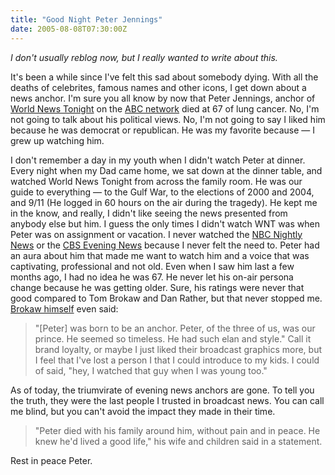 ```yaml
---
title: "Good Night Peter Jennings"
date: 2005-08-08T07:30:00Z
---
```


*I don't usually reblog now, but I really wanted to write about this.*

It's been a while since I've felt this sad about somebody dying. With all the deaths of celebrites, famous names and other icons, I get down about a news anchor. I'm sure you all know by now that Peter Jennings, anchor of [World News Tonight][1] on the [ABC network][2] died at 67 of lung cancer. No, I'm not going to talk about his political views. No, I'm not going to say I liked him because he was democrat or republican. He was my favorite because — I grew up watching him.

I don't remember a day in my youth when I didn't watch Peter at dinner. Every night when my Dad came home, we sat down at the dinner table, and watched World News Tonight from across the family room. He was our guide to everything — to the Gulf War, to the elections of 2000 and 2004, and 9/11 (He logged in 60 hours on the air during the tragedy). He kept me in the know, and really, I didn't like seeing the news presented from anybody else but him. I guess the only times I didn't watch WNT was when Peter was on assignment or vacation. I never watched the [NBC Nightly News][3] or the [CBS Evening News][4] because I never felt the need to. Peter had an aura about him that made me want to watch him and a voice that was captivating, professional and not old. Even when I saw him last a few months ago, I had no idea he was 67. He never let his on-air persona change because he was getting older. Sure, his ratings were never that good compared to Tom Brokaw and Dan Rather, but that never stopped me. [Brokaw himself][5] even said:

> "[Peter] was born to be an anchor. Peter, of the three of us, was our prince. He seemed so timeless. He had such elan and style."
Call it brand loyalty, or maybe I just liked their broadcast graphics more, but I feel that I've lost a person I that I could introduce to my kids. I could of said, "hey, I watched that guy when I was young too."

As of today, the triumvirate of evening news anchors are gone. To tell you the truth, they were the last people I trusted in broadcast news. You can call me blind, but you can't avoid the impact they made in their time.

> "Peter died with his family around him, without pain and in peace. He knew he'd lived a good life," his wife and children said in a statement.

Rest in peace Peter.

[1]: http://abcnews.go.com/WNT/
[2]: http://www.abc.com
[3]: http://www.msnbc.msn.com/id/3032619/
[4]: http://www.cbsnews.com/sections/eveningnews/main3420.shtml
[5]: http://www.cbsnews.com/stories/2005/08/08/entertainment/main763733.shtml
